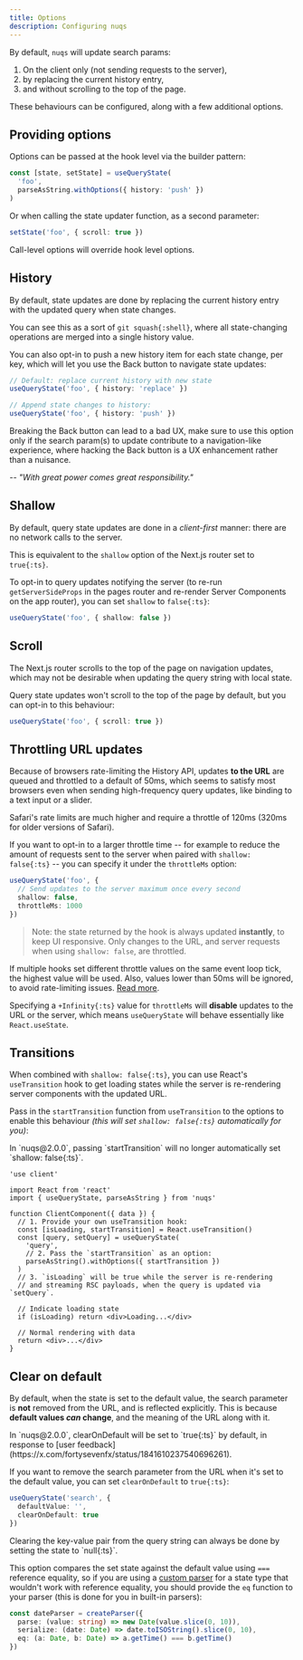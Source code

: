 ```yaml
---
title: Options
description: Configuring nuqs
---
```


By default, `nuqs` will update search params:
1. On the client only (not sending requests to the server),
2. by replacing the current history entry,
3. and without scrolling to the top of the page.

These behaviours can be configured, along with a few additional options.


## Providing options

Options can be passed at the hook level via the builder pattern:

```ts /withOptions/
const [state, setState] = useQueryState(
  'foo',
  parseAsString.withOptions({ history: 'push' })
)
```

Or when calling the state updater function, as a second parameter:

```ts /{ scroll: true }/
setState('foo', { scroll: true })
```

Call-level options will override hook level options.


## History

By default, state updates are done by replacing the current history entry with
the updated query when state changes.

You can see this as a sort of `git squash{:shell}`, where all state-changing
operations are merged into a single history value.

You can also opt-in to push a new history item for each state change,
per key, which will let you use the Back button to navigate state
updates:

```ts /history: 'replace'/ /history: 'push'/
// Default: replace current history with new state
useQueryState('foo', { history: 'replace' })

// Append state changes to history:
useQueryState('foo', { history: 'push' })
```

<Callout title="Watch out!" type="warn">
Breaking the Back button can lead to a bad UX, make sure to use this option
only if the search param(s) to update contribute to a navigation-like experience,
where hacking the Back button is a UX enhancement rather than a nuisance.

_-- "With great power comes great responsibility."_
</Callout>

## Shallow

By default, query state updates are done in a _client-first_ manner: there are
no network calls to the server.

This is equivalent to the `shallow` option of the Next.js router set to `true{:ts}`.

To opt-in to query updates notifying the server (to re-run `getServerSideProps`
in the pages router and re-render Server Components on the app router),
you can set `shallow` to `false{:ts}`:

```ts /shallow: false/
useQueryState('foo', { shallow: false })
```


## Scroll

The Next.js router scrolls to the top of the page on navigation updates,
which may not be desirable when updating the query string with local state.

Query state updates won't scroll to the top of the page by default, but you
can opt-in to this behaviour:

```ts /scroll: true/
useQueryState('foo', { scroll: true })
```


## Throttling URL updates

Because of browsers rate-limiting the History API, updates **to the
URL** are queued and throttled to a default of 50ms, which seems to satisfy
most browsers even when sending high-frequency query updates, like binding
to a text input or a slider.

Safari's rate limits are much higher and require a throttle of 120ms (320ms for older
versions of Safari).

If you want to opt-in to a larger throttle time -- for example to reduce the amount
of requests sent to the server when paired with `shallow: false{:ts}` -- you can
specify it under the `throttleMs` option:

```ts /throttleMs: 1000/
useQueryState('foo', {
  // Send updates to the server maximum once every second
  shallow: false,
  throttleMs: 1000
})
```

> Note: the state returned by the hook is always updated **instantly**, to keep UI responsive.
> Only changes to the URL, and server requests when using `shallow: false`, are throttled.

If multiple hooks set different throttle values on the same event loop tick,
the highest value will be used. Also, values lower than 50ms will be ignored,
to avoid rate-limiting issues.
[Read more](https://francoisbest.com/posts/2023/storing-react-state-in-the-url-with-nextjs#batching--throttling).

Specifying a `+Infinity{:ts}` value for `throttleMs` will **disable** updates to the
URL or the server, which means `useQueryState` will behave essentially like
`React.useState`.


## Transitions

When combined with `shallow: false{:ts}`, you can use React's `useTransition` hook
to get loading states while the server is re-rendering server components with
the updated URL.

Pass in the `startTransition` function from `useTransition` to the options
to enable this behaviour _(this will set `shallow: false{:ts}` automatically for you)_:

<Callout title="Upcoming changes" type="warn">
  In `nuqs@2.0.0`, passing `startTransition` will no longer automatically set `shallow: false{:ts}`.
</Callout>

```tsx /startTransition/1,3#2
'use client'

import React from 'react'
import { useQueryState, parseAsString } from 'nuqs'

function ClientComponent({ data }) {
  // 1. Provide your own useTransition hook:
  const [isLoading, startTransition] = React.useTransition()
  const [query, setQuery] = useQueryState(
    'query',
    // 2. Pass the `startTransition` as an option:
    parseAsString().withOptions({ startTransition })
  )
  // 3. `isLoading` will be true while the server is re-rendering
  // and streaming RSC payloads, when the query is updated via `setQuery`.

  // Indicate loading state
  if (isLoading) return <div>Loading...</div>

  // Normal rendering with data
  return <div>...</div>
}
```

## Clear on default

By default, when the state is set to the default value, the search parameter is
**not** removed from the URL, and is reflected explicitly. This is because
**default values _can_ change**, and the meaning of the URL along with it.

<Callout title="Upcoming changes" type="warn">
  In `nuqs@2.0.0`, clearOnDefault will be set to `true{:ts}` by default, in response
  to [user feedback](https://x.com/fortysevenfx/status/1841610237540696261).
</Callout>

If you want to remove the search parameter from the URL when it's set to the default
value, you can set `clearOnDefault` to `true{:ts}`:

```ts /clearOnDefault: true/
useQueryState('search', {
  defaultValue: '',
  clearOnDefault: true
})
```

<Callout title="Tip">
  Clearing the key-value pair from the query string can always be done by setting the state to `null{:ts}`.
</Callout>

This option compares the set state against the default value using `===` reference
equality, so if you are using a [custom parser](./parsers#making-your-own-parsers)
for a state type that wouldn't work with reference equality, you should provide
the `eq` function to your parser (this is done for you in built-in parsers):

```ts
const dateParser = createParser({
  parse: (value: string) => new Date(value.slice(0, 10)),
  serialize: (date: Date) => date.toISOString().slice(0, 10),
  eq: (a: Date, b: Date) => a.getTime() === b.getTime()
})
```
